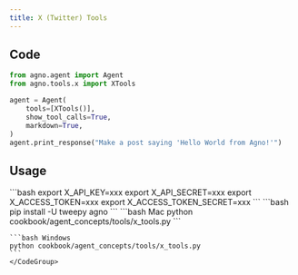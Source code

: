 ```yaml
---
title: X (Twitter) Tools
---
```


## Code

```python cookbook/agent_concepts/tools/x_tools.py
from agno.agent import Agent
from agno.tools.x import XTools

agent = Agent(
    tools=[XTools()],
    show_tool_calls=True,
    markdown=True,
)
agent.print_response("Make a post saying 'Hello World from Agno!'")
```

## Usage

<Steps>
  <Snippet file="create-venv-step.mdx" />

  <Step title="Set your X credentials">
    ```bash
    export X_API_KEY=xxx
    export X_API_SECRET=xxx
    export X_ACCESS_TOKEN=xxx
    export X_ACCESS_TOKEN_SECRET=xxx
    ```
  </Step>

  <Step title="Install libraries">
    ```bash
    pip install -U tweepy agno
    ```
  </Step>

  <Step title="Run Agent">
    <CodeGroup>
    ```bash Mac
    python cookbook/agent_concepts/tools/x_tools.py
    ```

    ```bash Windows
    python cookbook/agent_concepts/tools/x_tools.py
    ```
    </CodeGroup>
  </Step>
</Steps>